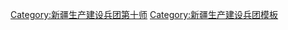{{Navbox
|name  = 新疆生产建设兵团第十师
|title = [[新疆生产建设兵团]][[新疆生产建设兵团第十师|第十师]]
|listclass = hlist
|above = 师部驻地：[[北屯市]]
|image = [[File:Flag of the People's Republic of China.svg|80px]]
|state = {{{state<includeonly>|collapsed</includeonly>}}}

|group1 = [[师市合一]]
|list1 = [[北屯市]]

|group2 = 团场
|list2 ={{Navbox|child
|group1 = 巴里巴盖垦区
|list1 = 
* [[新疆生产建设兵团第十师一八一团|181团]]
* [[新疆生产建设兵团第十师一八二团|182团]]
* [[新疆生产建设兵团第十师一八四团|184团]]
* [[新疆生产建设兵团第十师一八五团|185团]]
* [[新疆生产建设兵团第十师一八六团|186团]]

|group2 = 北屯垦区
|list2 = 
* [[新疆生产建设兵团第十师一八三团|183团双渠镇]]（含青河农场）
* [[新疆生产建设兵团第十师一八七团|187团丰庆镇]]（含189团）
* [[新疆生产建设兵团第十师一八八团|188团海川镇]]（含189、190团）
}}

| below = {{新疆生产建设兵团各师索引}}
}}
<noinclude>
[[Category:新疆生产建设兵团第十师]]
[[Category:新疆生产建设兵团模板]]
</noinclude>